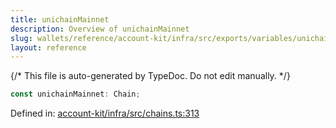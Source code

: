 ```yaml
---
title: unichainMainnet
description: Overview of unichainMainnet
slug: wallets/reference/account-kit/infra/src/exports/variables/unichainMainnet
layout: reference
---
```


{/* This file is auto-generated by TypeDoc. Do not edit manually. */}

```ts
const unichainMainnet: Chain;
```

Defined in: [account-kit/infra/src/chains.ts:313](https://github.com/alchemyplatform/aa-sdk/blob/9f926c402d1661309abbf8eae8431e52e8c5e53f/account-kit/infra/src/chains.ts#L313)
